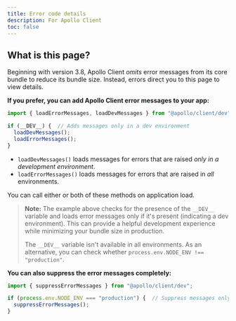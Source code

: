 ```yaml
---
title: Error code details
description: For Apollo Client
toc: false
---
```


<DisplayClientError />

## What is this page?

Beginning with version 3.8, Apollo Client _omits_ error messages from its core bundle to reduce its bundle size. Instead, errors direct you to this page to view details.

**If you prefer, you can add Apollo Client error messages to your app:**

```js title="App.js"
import { loadErrorMessages, loadDevMessages } from "@apollo/client/dev";

if (__DEV__) {  // Adds messages only in a dev environment
  loadDevMessages();
  loadErrorMessages();
}
```

- `loadDevMessages()` loads messages for errors that are raised _only in a development environment_.
- `loadErrorMessages()` loads messages for errors that are raised in _all_ environments.

You can call either or both of these methods on application load.

<blockquote>

**Note:** The example above checks for the presence of the `__DEV__` variable and loads error messages only if it's present (indicating a dev environment). This can provide a helpful development experience while minimizing your bundle size in production.

The `__DEV__` variable isn't available in all environments. As an alternative, you can check whether `process.env.NODE_ENV !== "production"`.

</blockquote>

**You can also suppress the error messages completely:**

```js title="App.js"
import { suppressErrorMessages } from "@apollo/client/dev";

if (process.env.NODE_ENV === "production") {  // Suppress messages only in production
  suppressErrorMessages();
}
```
